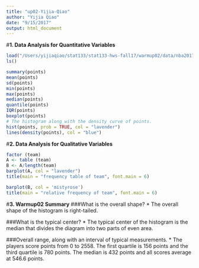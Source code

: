 ```yaml
---
title: "up02-Yijia-Qiao"
author: "Yijia Qiao"
date: "9/15/2017"
output: html_document
---
```

#**1. Data Analysis for Quantitative Variables** 

``` r
load("/Users/yijiaqiao/stat133/stat133-hws-fall17/warmup02/data/nba2017-salary-points.RData")
ls()
```

``` r
summary(points)
mean(points)
sd(points)
min(points)
max(points)
median(points)
quantile(points)
IQR(points)
boxplot(points)
# The histogram along with the density curve of points.
hist(points, prob = TRUE, col = "lavender")
lines(density(points), col = "blue")
```

#**2. Data Analysis for Qualitative Variables** 
```r
factor (team)
A <- table (team)
B <- A/length(team)
barplot(A, col = "lavender")
title(main = "frequency table of team", font.main = 6)

barplot(B, col = 'mistyrose')
title(main = "relative frequency of team", font.main = 6)
```

#**3. Warmup02 Summary** 
###What is the overall shape?
* The overall shape of the histogram is right-tailed.

###What is the typical center?
* The typical center of the histogram is the median that divides the diagram into two parts of even area.

###Overall range, along with an interval of typical measurements.
* The players score points from 0 to 2558. The first quartile is 156 points and the third quartile is 780 points. The median is 432 points and all scores average at 546.6 points. 